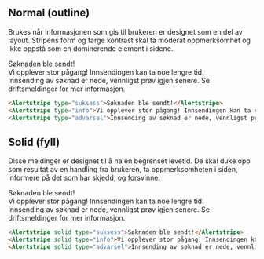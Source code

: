
## Normal (outline)

Brukes når informasjonen som gis til brukeren er designet som en del av layout. Stripens form og farge kontrast skal ta moderat oppmerksomhet og ikke oppstå som en dominerende element i sidene.

<Example>
    <Alertstripe type="suksess">Søknaden ble sendt!</Alertstripe><br/>
    <Alertstripe type="info">Vi opplever stor pågang! Innsendingen kan ta noe lengre tid.</Alertstripe><br/>
    <Alertstripe type="advarsel">Innsending av søknad er nede, vennligst prøv igjen senere. Se <Lenke href="#">driftsmeldinger</Lenke> for mer informasjon.</Alertstripe>
</Example>

```html
<Alertstripe type="suksess">Søknaden ble sendt!</Alertstripe>
<Alertstripe type="info">Vi opplever stor pågang! Innsendingen kan ta noe lengre tid.</Alertstripe>
<Alertstripe type="advarsel">Innsending av søknad er nede, vennligst prøv igjen senere. Se <a>driftsmeldinger</a> for mer informasjon.</Alertstripe>
```

## Solid (fyll)

Disse meldinger er designet til å ha en begrenset levetid. De skal duke opp som resultat av en handling fra brukeren, ta oppmerksomheten i siden, informere på det som har skjedd, og forsvinne.

<Example>
    <Alertstripe solid type="suksess">Søknaden ble sendt!</Alertstripe><br/>
    <Alertstripe solid type="info">Vi opplever stor pågang! Innsendingen kan ta noe lengre tid.</Alertstripe><br/>
    <Alertstripe solid type="advarsel">Innsending av søknad er nede, vennligst prøv igjen senere. Se <Lenke href="#">driftsmeldinger</Lenke> for mer informasjon.</Alertstripe>
</Example>

```html
<Alertstripe solid type="suksess">Søknaden ble sendt!</Alertstripe>
<Alertstripe solid type="info">Vi opplever stor pågang! Innsendingen kan ta noe lengre tid.</Alertstripe>
<Alertstripe solid type="advarsel">Innsending av søknad er nede, vennligst prøv igjen senere. Se <a>driftsmeldinger</a> for mer informasjon.</Alertstripe>
```